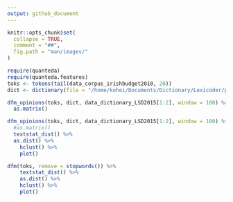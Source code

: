 ```yaml
---
output: github_document
---
```


```r
knitr::opts_chunk$set(
  collapse = TRUE,
  comment = "##",
  fig.path = "man/images/"
)
```

```r
require(quanteda)
require(quanteda.features)
toks <- tokens(tail(data_corpus_irishbudget2010, 20))
dict <- dictionary(file = "/home/kohei/Documents/Dictionary/Lexicoder/policy_agendas_english.lcd")
```

```r
dfm_opinions(toks, dict, data_dictionary_LSD2015[1:2], window = 100) %>% 
  as.matrix()  
```

```r
dfm_opinions(toks, dict, data_dictionary_LSD2015[1:2], window = 100) %>% 
  #as.matrix()  
  textstat_dist() %>% 
  as.dist() %>% 
    hclust() %>% 
    plot()
```

```r
dfm(toks, remove = stopwords()) %>% 
    textstat_dist() %>% 
    as.dist() %>% 
    hclust() %>% 
    plot()
```


